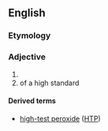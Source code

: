==English==

===Etymology===
{{compound|en|high|test}}

===Adjective===
{{en-adj|-|head=[[high]]-[[test]]}}

# {{n-g|Applied to [[premium]] [[gasoline]].}}
# of a high standard

====Derived terms====
* [[high-test peroxide]] ([[HTP]])